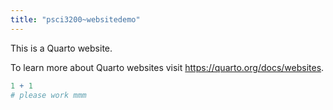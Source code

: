 ```yaml
---
title: "psci3200~websitedemo"
---
```


This is a Quarto website.

To learn more about Quarto websites visit <https://quarto.org/docs/websites>.

```r
1 + 1
# please work mmm
```
